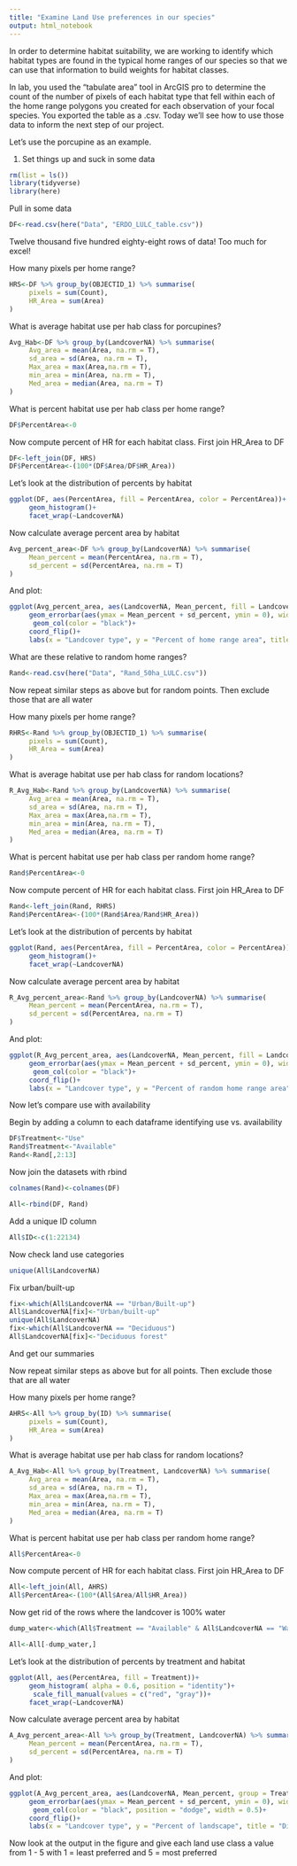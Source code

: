 ```yaml
---
title: "Examine Land Use preferences in our species"
output: html_notebook
---
```


In order to determine habitat suitability, we are working to identify which habitat types are found in the typical home ranges of our species so that we can use that information to build weights for habitat classes.

In lab, you used the "tabulate area" tool in ArcGIS pro to determine the count of the number of pixels of each habitat type that fell within each of the home range polygons you created for each observation of your focal species. You exported the table as a .csv. Today we'll see how to use those data to inform the next step of our project.

Let's use the porcupine as an example.

1. Set things up and suck in some data
```r
rm(list = ls())
library(tidyverse)
library(here)
```
Pull in some data

```r
DF<-read.csv(here("Data", "ERDO_LULC_table.csv"))
```

Twelve thousand five hundred eighty-eight rows of data!  Too much for excel!

How many pixels per home range?

```r
HRS<-DF %>% group_by(OBJECTID_1) %>% summarise(
     pixels = sum(Count),
     HR_Area = sum(Area)
)
```

What is average habitat use per hab class for porcupines?

```r
Avg_Hab<-DF %>% group_by(LandcoverNA) %>% summarise(
     Avg_area = mean(Area, na.rm = T),
     sd_area = sd(Area, na.rm = T),
     Max_area = max(Area,na.rm = T), 
     min_area = min(Area, na.rm = T),
     Med_area = median(Area, na.rm = T)
)
```

What is percent habitat use per hab class per home range?

```r
DF$PercentArea<-0
```

Now compute percent of HR for each habitat class. First join HR_Area to DF

```r
DF<-left_join(DF, HRS)
DF$PercentArea<-(100*(DF$Area/DF$HR_Area))
```

Let's look at the distribution of percents by habitat

```r
ggplot(DF, aes(PercentArea, fill = PercentArea, color = PercentArea))+
     geom_histogram()+
     facet_wrap(~LandcoverNA)
```




Now calculate average percent area by habitat

```r
Avg_percent_area<-DF %>% group_by(LandcoverNA) %>% summarise(
     Mean_percent = mean(PercentArea, na.rm = T),
     sd_percent = sd(PercentArea, na.rm = T)
)
```
And plot:

```r
ggplot(Avg_percent_area, aes(LandcoverNA, Mean_percent, fill = LandcoverNA))+
     geom_errorbar(aes(ymax = Mean_percent + sd_percent, ymin = 0), width = 0.33)+
      geom_col(color = "black")+
     coord_flip()+
     labs(x = "Landcover type", y = "Percent of home range area", title = "Habitat use in porcupines")
```

What are these relative to random home ranges?

```r
Rand<-read.csv(here("Data", "Rand_50ha_LULC.csv"))
```
Now repeat similar steps as above but for random points. Then exclude those that are all water

How many pixels per home range?

```r
RHRS<-Rand %>% group_by(OBJECTID_1) %>% summarise(
     pixels = sum(Count),
     HR_Area = sum(Area)
)
```

What is average habitat use per hab class for random locations?

```r
R_Avg_Hab<-Rand %>% group_by(LandcoverNA) %>% summarise(
     Avg_area = mean(Area, na.rm = T),
     sd_area = sd(Area, na.rm = T),
     Max_area = max(Area,na.rm = T), 
     min_area = min(Area, na.rm = T),
     Med_area = median(Area, na.rm = T)
)
```

What is percent habitat use per hab class per random home range?

```r
Rand$PercentArea<-0
```

Now compute percent of HR for each habitat class. First join HR_Area to DF

```r
Rand<-left_join(Rand, RHRS)
Rand$PercentArea<-(100*(Rand$Area/Rand$HR_Area))
```

Let's look at the distribution of percents by habitat

```r
ggplot(Rand, aes(PercentArea, fill = PercentArea, color = PercentArea))+
     geom_histogram()+
     facet_wrap(~LandcoverNA)
```

Now calculate average percent area by habitat

```r
R_Avg_percent_area<-Rand %>% group_by(LandcoverNA) %>% summarise(
     Mean_percent = mean(PercentArea, na.rm = T),
     sd_percent = sd(PercentArea, na.rm = T)
)
```
And plot:

```r
ggplot(R_Avg_percent_area, aes(LandcoverNA, Mean_percent, fill = LandcoverNA))+
     geom_errorbar(aes(ymax = Mean_percent + sd_percent, ymin = 0), width = 0.33)+
      geom_col(color = "black")+
     coord_flip()+
     labs(x = "Landcover type", y = "Percent of random home range area", title = "Distribution of land cover types in random home ranges")
```
Now let's compare use with availability

Begin by adding a column to each dataframe identifying use vs. availability
```r
DF$Treatment<-"Use"
Rand$Treatment<-"Available"
Rand<-Rand[,2:13]
```
Now join the datasets with rbind

```r
colnames(Rand)<-colnames(DF)

All<-rbind(DF, Rand)
```
Add a unique ID column
```r
All$ID<-c(1:22134)
```
Now check land use categories

```r
unique(All$LandcoverNA)
```
Fix urban/built-up
```r
fix<-which(All$LandcoverNA == "Urban/Built-up")
All$LandcoverNA[fix]<-"Urban/built-up"
unique(All$LandcoverNA)
fix<-which(All$LandcoverNA == "Deciduous")
All$LandcoverNA[fix]<-"Deciduous forest"
```

And get our summaries

Now repeat similar steps as above but for all points. Then exclude those that are all water

How many pixels per home range?

```r
AHRS<-All %>% group_by(ID) %>% summarise(
     pixels = sum(Count),
     HR_Area = sum(Area)
)
```

What is average habitat use per hab class for random locations?

```r
A_Avg_Hab<-All %>% group_by(Treatment, LandcoverNA) %>% summarise(
     Avg_area = mean(Area, na.rm = T),
     sd_area = sd(Area, na.rm = T),
     Max_area = max(Area,na.rm = T), 
     min_area = min(Area, na.rm = T),
     Med_area = median(Area, na.rm = T)
)
```

What is percent habitat use per hab class per random home range?

```r
All$PercentArea<-0
```

Now compute percent of HR for each habitat class. First join HR_Area to DF

```r
All<-left_join(All, AHRS)
All$PercentArea<-(100*(All$Area/All$HR_Area))
```
Now get rid of the rows where the landcover is 100% water

```r
dump_water<-which(All$Treatment == "Available" & All$LandcoverNA == "Water" & All$PercentArea == 100)

All<-All[-dump_water,]
```

Let's look at the distribution of percents by treatment and habitat

```r
ggplot(All, aes(PercentArea, fill = Treatment))+
     geom_histogram( alpha = 0.6, position = "identity")+
      scale_fill_manual(values = c("red", "gray"))+
     facet_wrap(~LandcoverNA)
```

Now calculate average percent area by habitat

```r
A_Avg_percent_area<-All %>% group_by(Treatment, LandcoverNA) %>% summarise(
     Mean_percent = mean(PercentArea, na.rm = T),
     sd_percent = sd(PercentArea, na.rm = T)
)
```
And plot:

```r
ggplot(A_Avg_percent_area, aes(LandcoverNA, Mean_percent, group = Treatment, fill = Treatment))+
     geom_errorbar(aes(ymax = Mean_percent + sd_percent, ymin = 0), width = 0.33, position = position_dodge(0.5))+
      geom_col(color = "black", position = "dodge", width = 0.5)+
     coord_flip()+
     labs(x = "Landcover type", y = "Percent of landscape", title = "Distribution of available vs.used habitat types")
```
Now look at the output in the figure and give each land use class a value from 1 - 5 with 1 = least preferred and 5 = most preferred
